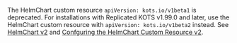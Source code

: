 The HelmChart custom resource `apiVersion: kots.io/v1beta1` is deprecated. For installations with Replicated KOTS v1.99.0 and later, use the HelmChart custom resource with `apiVersion: kots.io/v1beta2` instead. See [HelmChart v2](/reference/custom-resource-helmchart-v2) and [Confguring the HelmChart Custom Resource v2](/vendor/helm-native-v2-using).